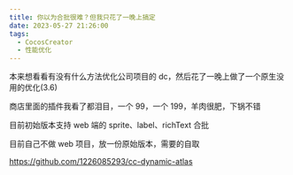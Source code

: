 ```yaml
---
title: 你以为合批很难？但我只花了一晚上搞定
date: 2023-05-27 21:26:00
tags:
  - CocosCreator
  - 性能优化
---
```


本来想看看有没有什么方法优化公司项目的 dc，然后花了一晚上做了一个原生没用的优化(3.6)

<AutoSizeImage src="https://forum.cocos.org/uploads/default/optimized/3X/2/f/2f5567e6b5087aa297836c11f7a0db49cc207e2d_2_481x500.png =481x500" />

<AutoSizeImage src="https://forum.cocos.org/uploads/default/optimized/3X/a/2/a2ec3d98ab3bdd2dd211b2e34130ce132a48bc6c_2_541x500.png =541x500" />

商店里面的插件我看了都泪目，一个 99，一个 199，羊肉很肥，下锅不错

目前初始版本支持 web 端的 sprite、label、richText 合批

目前自己不做 web 项目，放一份原始版本，需要的自取

<a href="https://github.com/1226085293/cc-dynamic-atlas" class="onebox" target="_blank">
  https://github.com/1226085293/cc-dynamic-atlas
</a>
